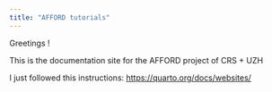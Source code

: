 ```yaml
---
title: "AFFORD tutorials"
---
```


Greetings  !

This is the documentation site for the AFFORD project of CRS + UZH\

I just followed this instructions: [https://quarto.org/docs/websites/]()